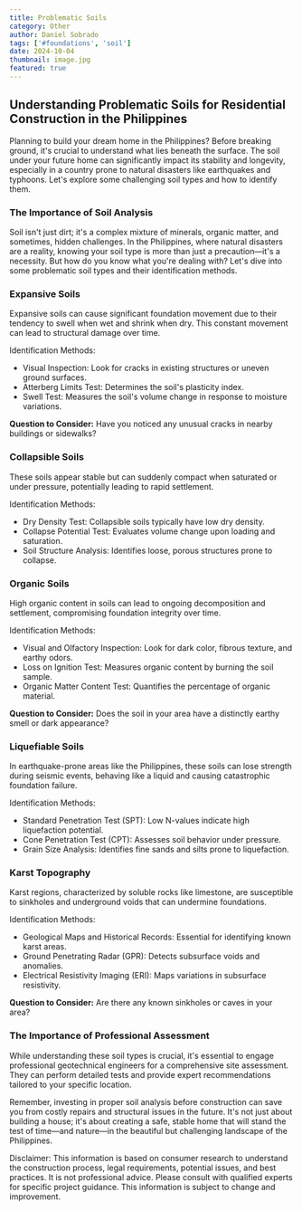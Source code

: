 ```yaml
---
title: Problematic Soils
category: Other
author: Daniel Sobrado
tags: ['#foundations', 'soil']
date: 2024-10-04
thumbnail: image.jpg
featured: true
---
```


## Understanding Problematic Soils for Residential Construction in the Philippines

Planning to build your dream home in the Philippines? Before breaking ground, it's crucial to understand what lies beneath the surface. The soil under your future home can significantly impact its stability and longevity, especially in a country prone to natural disasters like earthquakes and typhoons. Let's explore some challenging soil types and how to identify them.

### The Importance of Soil Analysis

Soil isn't just dirt; it's a complex mixture of minerals, organic matter, and sometimes, hidden challenges. In the Philippines, where natural disasters are a reality, knowing your soil type is more than just a precaution—it's a necessity. But how do you know what you're dealing with? Let's dive into some problematic soil types and their identification methods.

### Expansive Soils

Expansive soils can cause significant foundation movement due to their tendency to swell when wet and shrink when dry. This constant movement can lead to structural damage over time.

Identification Methods:
- Visual Inspection: Look for cracks in existing structures or uneven ground surfaces.
- Atterberg Limits Test: Determines the soil's plasticity index.
- Swell Test: Measures the soil's volume change in response to moisture variations.

**Question to Consider:** Have you noticed any unusual cracks in nearby buildings or sidewalks?

### Collapsible Soils

These soils appear stable but can suddenly compact when saturated or under pressure, potentially leading to rapid settlement.

Identification Methods:
- Dry Density Test: Collapsible soils typically have low dry density.
- Collapse Potential Test: Evaluates volume change upon loading and saturation.
- Soil Structure Analysis: Identifies loose, porous structures prone to collapse.

### Organic Soils

High organic content in soils can lead to ongoing decomposition and settlement, compromising foundation integrity over time.

Identification Methods:
- Visual and Olfactory Inspection: Look for dark color, fibrous texture, and earthy odors.
- Loss on Ignition Test: Measures organic content by burning the soil sample.
- Organic Matter Content Test: Quantifies the percentage of organic material.

**Question to Consider:** Does the soil in your area have a distinctly earthy smell or dark appearance?

### Liquefiable Soils

In earthquake-prone areas like the Philippines, these soils can lose strength during seismic events, behaving like a liquid and causing catastrophic foundation failure.

Identification Methods:
- Standard Penetration Test (SPT): Low N-values indicate high liquefaction potential.
- Cone Penetration Test (CPT): Assesses soil behavior under pressure.
- Grain Size Analysis: Identifies fine sands and silts prone to liquefaction.

### Karst Topography

Karst regions, characterized by soluble rocks like limestone, are susceptible to sinkholes and underground voids that can undermine foundations.

Identification Methods:
- Geological Maps and Historical Records: Essential for identifying known karst areas.
- Ground Penetrating Radar (GPR): Detects subsurface voids and anomalies.
- Electrical Resistivity Imaging (ERI): Maps variations in subsurface resistivity.

**Question to Consider:** Are there any known sinkholes or caves in your area?

### The Importance of Professional Assessment

While understanding these soil types is crucial, it's essential to engage professional geotechnical engineers for a comprehensive site assessment. They can perform detailed tests and provide expert recommendations tailored to your specific location.

Remember, investing in proper soil analysis before construction can save you from costly repairs and structural issues in the future. It's not just about building a house; it's about creating a safe, stable home that will stand the test of time—and nature—in the beautiful but challenging landscape of the Philippines.

Disclaimer: This information is based on consumer research to understand the construction process, legal requirements, potential issues, and best practices. It is not professional advice. Please consult with qualified experts for specific project guidance. This information is subject to change and improvement.